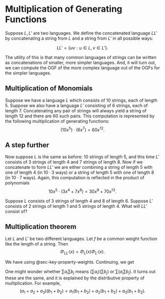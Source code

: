 # Multiplication of Generating Functions

Suppose $L, L'$ are two languages. We define the concatenated language $LL'$ by concatenating a string from $L$ and a string from $L'$ in all possible ways:

$$
LL' = \{uv : u \in L, v \in L'\}.
$$

The utility of this is that many common languages of strings can be written as concatenations of smaller, more simpler languages. And, it will turn out, we can compute the OGF of the more complex language out of the OGFs for the simpler languages.

## Multiplication of Monomials
Suppose we have a language $L$ which consists of $10$ strings, each of length $5$. Suppose we also have a language $L'$ consisting of $6$ strings, each of length $7$.
Concatenating any pair of strings will always yield a string of length $12$ and there are $60$ such pairs. This computation is represented by the following multiplication of generating functions:
$$
(10x^5) \cdot (6x^7) = 60x^{12}.
$$

## A step further
Now suppose $L$ is the same as before: $10$ strings of length $5$, and this time $L'$ consists of $3$ strings of length $4$ and $7$ strings of length $8$. Now if we concatenate to form $LL'$ we are either combining a string of length $5$ with one of length $4$ (in $10 \cdot 3$ ways) or a string of length $5$ with one of length $8$ (in $10 \cdot 7$ ways). Again, this computation is reflected in the product of polynomials
$$
10x^5 \cdot (3x^4 + 7x^8) = 30x^9 + 70x^{13}.
$$

:::{#exr-multiply-finite-ogf}
Suppose $L$ consists of $3$ strings of length $4$ and $8$ of length $6$. Suppose $L'$ consists of $2$ strings of length $1$ and $5$ strings of length $4$. What will $LL'$ consist of?
:::

## Multiplication theorem
::: {#thm-ogf-multiplication}
Let $L$ and $L'$ be two different languages. Let $f$ be a common weight function like the length of a string. Then
$$
\Phi_{LL'}(x) = \Phi_L(x)\Phi_{L'}(x).
$$
:::

::: {.proof}
We have
\begin{align*}
\Phi_{LL'}(x) &= \sum_{w \in LL'} x^{f(w)} \\
&= \sum_{u \in L} \sum_{v \in L'} x^{f(uv)} \\
&= \sum_{u \in L} \sum_{v \in L'} x^{f(u)}x^{f(v)}
\end{align*}
using @sec-key-property-weights. Continuing, we get
\begin{align*}
\phantom{\Phi_{LL'}(x)} &= \sum_{u \in L} x^{f(u)} \sum_{v \in L'} x^{f(v)} \\
&= \Phi_L(x) \Phi_{L'}(x).
\end{align*}
:::

::: {.callout-tip}
One might wonder whether $\sum a_i \sum b_j$ means $(\sum a_i)(\sum b_j)$ or $\sum \left(a_i \sum b_j \right)$. It turns out these are the same, and it is explained by the distributive property of multiplication. For example,
$$
(a_1 + a_2 + a_3)(b_1 + b_2) = a_1(b_1 + b_2) + a_2(b_1 + b_2) + a_3(b_1 + b_2).
$$
:::
